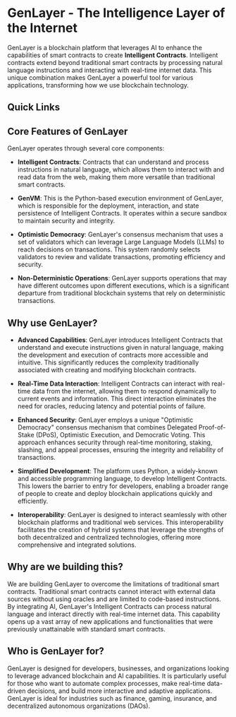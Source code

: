 # GenLayer - The Intelligence Layer of the Internet

GenLayer is a blockchain platform that leverages AI to enhance the capabilities of smart contracts to create **Intelligent Contracts**. Intelligent contracts extend beyond traditional smart contracts by processing natural language instructions and interacting with real-time internet data. This unique combination makes GenLayer a powerful tool for various applications, transforming how we use blockchain technology.

## Quick Links


<Cards>
  <Card title="🧨 Build and deploy Intelligent Contracts on the Simulator" href="/simulator" />
  <Card title="📚 Learn the concepts behind GenLayer" href="/concept" />
</Cards>

## Core Features of GenLayer

GenLayer operates through several core components:

- **Intelligent Contracts**: Contracts that can understand and process instructions in natural language, which allows them to interact with and read data from the web, making them more versatile than traditional smart contracts.

- **GenVM**: This is the Python-based execution environment of GenLayer, which is responsible for the deployment, interaction, and state persistence of Intelligent Contracts. It operates within a secure sandbox to maintain security and integrity.

- **Optimistic Democracy**: GenLayer's consensus mechanism that uses a set of validators which can leverage Large Language Models (LLMs) to reach decisions on transactions. This system randomly selects validators to review and validate transactions, promoting efficiency and security.

- **Non-Deterministic Operations**: GenLayer supports operations that may have different outcomes upon different executions, which is a significant departure from traditional blockchain systems that rely on deterministic transactions.

## Why use GenLayer?

- **Advanced Capabilities**: GenLayer introduces Intelligent Contracts that understand and execute instructions given in natural language, making the development and execution of contracts more accessible and intuitive. This significantly reduces the complexity traditionally associated with creating and modifying blockchain contracts.

- **Real-Time Data Interaction**: Intelligent Contracts can interact with real-time data from the internet, allowing them to respond dynamically to current events and information. This direct interaction eliminates the need for oracles, reducing latency and potential points of failure.

- **Enhanced Security**: GenLayer employs a unique "Optimistic Democracy" consensus mechanism that combines Delegated Proof-of-Stake (DPoS), Optimistic Execution, and Democratic Voting. This approach enhances security through real-time monitoring, staking, slashing, and appeal processes, ensuring the integrity and reliability of transactions.

- **Simplified Development**: The platform uses Python, a widely-known and accessible programming language, to develop Intelligent Contracts. This lowers the barrier to entry for developers, enabling a broader range of people to create and deploy blockchain applications quickly and efficiently.

- **Interoperability**: GenLayer is designed to interact seamlessly with other blockchain platforms and traditional web services. This interoperability facilitates the creation of hybrid systems that leverage the strengths of both decentralized and centralized technologies, offering more comprehensive and integrated solutions.

## Why are we building this?

We are building GenLayer to overcome the limitations of traditional smart contracts. Traditional smart contracts cannot interact with external data sources without using oracles and are limited to code-based instructions. By integrating AI, GenLayer's Intelligent Contracts can process natural language and interact directly with real-time internet data. This capability opens up a vast array of new applications and functionalities that were previously unattainable with standard smart contracts.

## Who is GenLayer for?

GenLayer is designed for developers, businesses, and organizations looking to leverage advanced blockchain and AI capabilities. It is particularly useful for those who want to automate complex processes, make real-time data-driven decisions, and build more interactive and adaptive applications. GenLayer is ideal for industries such as finance, gaming, insurance, and decentralized autonomous organizations (DAOs).

